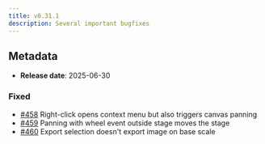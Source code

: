 ```yaml
---
title: v0.31.1
description: Several important bugfixes
---
```


## Metadata

- **Release date**: 2025-06-30

### Fixed

- [#458](https://github.com/InditexTech/weavejs/issues/458) Right-click opens context menu but also triggers canvas panning
- [#459](https://github.com/InditexTech/weavejs/issues/459) Panning with wheel event outside stage moves the stage
- [#460](https://github.com/InditexTech/weavejs/issues/460) Export selection doesn't export image on base scale
